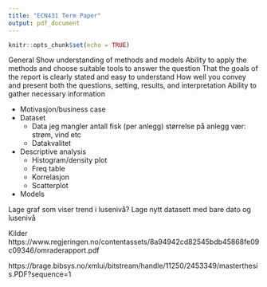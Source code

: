 ```yaml
---
title: "ECN431 Term Paper"
output: pdf_document
---
```


```r
knitr::opts_chunk$set(echo = TRUE)
```

General
  Show understanding of methods and models
  Ability to apply the methods and choose suitable tools to answer the
question
  That the goals of the report is clearly stated and easy to understand
  How well you convey and present both the questions, setting, results, and interpretation
  Ability to gather necessary information

- Motivasjon/business case
- Dataset
  - Data jeg mangler
      antall fisk (per anlegg)
      størrelse på anlegg
      vær: strøm, vind etc
  - Datakvalitet
- Descriptive analysis
  - Histogram/density plot
  - Freq table
  - Korrelasjon
  - Scatterplot
- Models

Lage graf som viser trend i lusenivå? Lage nytt datasett med bare dato og lusenivå

Kilder
https://www.regjeringen.no/contentassets/8a94942cd82545bdb45868fe09c09346/omraderapport.pdf

https://brage.bibsys.no/xmlui/bitstream/handle/11250/2453349/masterthesis.PDF?sequence=1